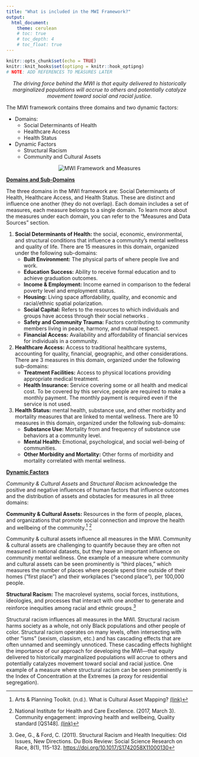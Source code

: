 ```yaml
---
title: "What is included in the MWI Framework?"
output: 
  html_document:
    theme: cerulean
    # toc: true
    # toc_depth: 4
    # toc_float: true
---
```


```r
knitr::opts_chunk$set(echo = TRUE)
knitr::knit_hooks$set(optipng = knitr::hook_optipng)
# NOTE: ADD REFERENCES TO MEASURES LATER
```

<center>*The driving force behind the MWI is that equity delivered to historically marginalized populations will accrue to others and potentially catalyze movement toward social and racial justice.*</center>

The MWI framework contains three domains and two dynamic factors:

* Domains:
  * Social Determinants of Health
  * Healthcare Access
  * Health Status
* Dynamic Factors
  * Structural Racism
  * Community and Cultural Assets

<center>![MWI Framework and Measures](supporting_images/mwi_framework_w_measures.png)\
</center>

[**Domains and Sub-Domains**]{.underline}

The three domains in the MWI framework are: Social Determinants of Health, Healthcare Access, and Health Status. These are distinct and influence one another (they do not overlap). Each domain includes a set of measures, each measure belongs to a single domain. To learn more about the measures under each domain, you can refer to the "Measures and Data Sources" section.

1.  **Social Determinants of Health:** the social, economic, environmental, and structural conditions that influence a community's mental wellness and quality of life. There are 15 measures in this domain, organized under the following sub-domains:
    -   **Built Environment:** The physical parts of where people live and work.
    -   **Education Success:** Ability to receive formal education and to achieve graduation outcomes.
    -   **Income & Employment:** Income earned in comparison to the federal poverty level and employment status.
    -   **Housing:** Living space affordability, quality, and economic and racial/ethnic spatial polarization.
    -   **Social Capital:** Refers to the resources to which individuals and groups have access through their social networks .
    -   **Safety and Community Trauma:** Factors contributing to community members living in peace, harmony, and mutual respect.
    -   **Financial Access:** Availability and affordability of financial services for individuals in a community.
2.  **Healthcare Access:** Access to traditional healthcare systems, accounting for quality, financial, geographic, and other considerations. There are 3 measures in this domain, organized under the following sub-domains:
    -   **Treatment Facilities:** Access to physical locations providing appropriate medical treatment.
    -   **Health Insurance:** Service covering some or all health and medical cost. To be covered by this service, people are required to make a monthly payment. The monthly payment is required even if the service is not used.
3.  **Health Status:** mental health, substance use, and other morbidity and mortality measures that are linked to mental wellness. There are 10 measures in this domain, organized under the following sub-domains:
    -   **Substance Use:** Mortality from and frequency of substance use behaviors at a community level.
    -   **Mental Health:** Emotional, psychological, and social well-being of communities.
    -   **Other Morbidity and Mortality:** Other forms of morbidity and mortality correlated with mental wellness.

[**Dynamic Factors**]{.underline}

*Community & Cultural Assets* and *Structural Racism* acknowledge the positive and negative influences of human factors that influence outcomes and the distribution of assets and obstacles for measures in all three domains:

**Community & Cultural Assets:** Resources in the form of people, places, and organizations that promote social connection and improve the health and wellbeing of the community.[^1] [^2]

[^1]: Arts & Planning Toolkit. (n.d.). What is Cultural Asset Mapping? <a href = 'https://artsandplanning.mapc.org/cultural-asset-mapping/' target = "_blank">(link)</a>

[^2]: National Institute for Health and Care Excellence. (2017, March 3). Community engagement: improving health and wellbeing, Quality standard [QS148]. <a href = 'https://www.nice.org.uk/guidance/qs148/chapter/quality-statement-3-identifying-community-assets' target = "_blank">(link)</a>

Community & cultural assets influence all measures in the MWI. Community & cultural assets are challenging to quantify because they are often not measured in national datasets, but they have an important influence on community mental wellness. One example of a measure where community and cultural assets can be seen prominently is "third places," which measures the number of places where people spend time outside of their homes ("first place") and their workplaces ("second place"), per 100,000 people.

**Structural Racism:** The macrolevel systems, social forces, institutions, ideologies, and processes that interact with one another to generate and reinforce inequities among racial and ethnic groups.[^3]

[^3]: Gee, G., & Ford, C. (2011). Structural Racism and Health Inequities: Old Issues, New Directions. Du Bois Review: Social Science Research on Race, 8(1), 115-132. <a href = 'https://doi.org/10.1017/S1742058X11000130' target = "_blank">https://doi.org/10.1017/S1742058X11000130</a>

Structural racism influences all measures in the MWI. Structural racism harms society as a whole, not only Black populations and other people of color. Structural racism operates on many levels, often intersecting with other "isms" (sexism, classism, etc.) and has cascading effects that are often unnamed and seemingly unnoticed. These cascading effects highlight the importance of our approach for developing the MWI---that equity delivered to historically marginalized populations will accrue to others and potentially catalyzes movement toward social and racial justice. One example of a measure where structural racism can be seen prominently is the Index of Concentration at the Extremes (a proxy for residential segregation).
